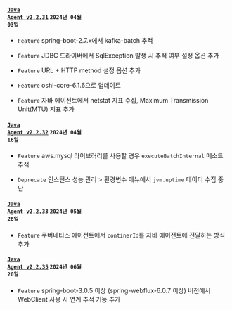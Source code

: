 #### <code class='changelog-service'><a href="https://docs.whatap.io/release-notes/java/java-2_2_31">Java Agent v2.2.31</a></code> <code class='changelog-date'>2024년 04월 03일</code>

- <code class="Feature">Feature</code> spring-boot-2.7.x에서 kafka-batch 추적

- <code class="Feature">Feature</code> JDBC 드라이버에서 SqlException 발생 시 추적 여부 설정 옵션 추가

- <code class="Feature">Feature</code> URL + HTTP method 설정 옵션 추가

- <code class="Feature">Feature</code> oshi-core-6.1.6으로 업데이트

- <code class="Feature">Feature</code> 자바 에이전트에서 netstat 지표 수집, Maximum Transmission Unit(MTU) 지표 추가

#### <code class='changelog-service'><a href="https://docs.whatap.io/release-notes/java/java-2_2_32">Java Agent v2.2.32</a></code> <code class='changelog-date'>2024년 04월 16일</code>

- <code class="Feature">Feature</code> aws.mysql 라이브러리를 사용할 경우 <code>executeBatchInternal</code> 메소드 추적

- <code class="Deprecate">Deprecate</code> <span class="uitext">인스턴스 성능 관리</span> &gt; <span class="uitext">환경변수</span> 메뉴에서 <code>jvm.uptime</code> 데이터 수집 중단

#### <code class='changelog-service'><a href="https://docs.whatap.io/release-notes/java/java-2_2_33">Java Agent v2.2.33</a></code> <code class='changelog-date'>2024년 05월 28일</code>

- <code class="Feature">Feature</code> 쿠버네티스 에이전트에서 <code>continerId</code>를 자바 에이전트에 전달하는 방식 추가

#### <code class='changelog-service'><a href="https://docs.whatap.io/release-notes/java/java-2_2_35">Java Agent v2.2.35</a></code> <code class='changelog-date'>2024년 06월 20일</code>

- <code class="Feature">Feature</code> spring-boot-3.0.5 이상 (spring-webflux-6.0.7 이상) 버전에서 WebClient 사용 시 연계 추적 기능 추가

